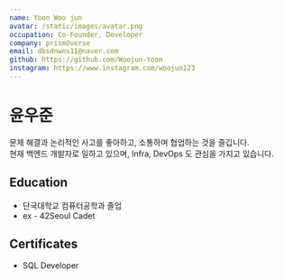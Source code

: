 ```yaml
---
name: Yoon Woo jun
avatar: /static/images/avatar.png
occupation: Co-Founder, Developer
company: prismOverse
email: dbsdnwns11@naver.com
github: https://github.com/Woojun-Yoon
instagram: https://www.instagram.com/woojun123
---
```


# 윤우준

문제 해결과 논리적인 사고를 좋아하고, 소통하며 협업하는 것을 즐깁니다.  
현재 백엔드 개발자로 일하고 있으며, Infra, DevOps 도 관심을 가지고 있습니다.

## Education

- 단국대학교 컴퓨터공학과 졸업
- ex - 42Seoul Cadet

## Certificates

- SQL Developer
